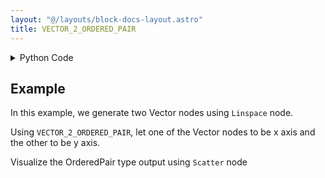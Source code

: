 ```yaml
---
layout: "@/layouts/block-docs-layout.astro"
title: VECTOR_2_ORDERED_PAIR
---
```



<PythonDocsDisplay docstring={docstring} />

<details>
<summary>Python Code</summary>

```python
from flojoy import flojoy, Vector, OrderedPair


@flojoy
def VECTOR_2_ORDERED_PAIR(default: Vector, y: Vector) -> OrderedPair:
    """The VECTOR_2_ORDERED_PAIR node returns the OrderedPair where x and y axes are the input nodes.

    Inputs
    ------
    default : Vector
        The input vector that will be the x axis of OrderedPair.
    y : Vector
        The input vector that will be the y axis of OrderedPair.

    Returns
    -------
    OrderedPair
        The OrderedPair that is generated from the input vectors
    """

    return OrderedPair(x=default.v, y=y.v)

```

[Find this Flojoy Block on GitHub](https://github.com/flojoy-ai/blocks/blob/main/blocks/TRANSFORMERS/TYPE_CASTING/VECTOR_2_ORDERED_PAIR/VECTOR_2_ORDERED_PAIR.py)

</details>

## Example

<GetHelpWidget />

<AppDisplay app={app} blockName="VECTOR_2_ORDERED_PAIR" client:visible />

In this example, we generate two Vector nodes using `Linspace` node.

Using `VECTOR_2_ORDERED_PAIR`, let one of the Vector nodes to be x axis and the other to be y axis.

Visualize the OrderedPair type output using `Scatter` node
